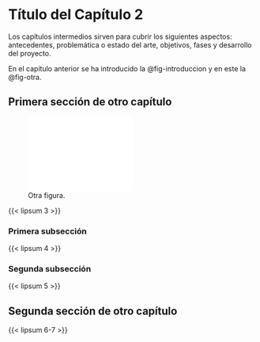 # Título del Capítulo 2 {#sec-capitulo-dos}

\noindent Los capítulos intermedios sirven para cubrir los siguientes aspectos: antecedentes, problemática o estado del arte, objetivos, fases y desarrollo del proyecto.

En el capítulo anterior se ha introducido la @fig-introduccion y en este la @fig-otra.

## Primera sección de otro capítulo {#sec-primera-seccion}

![Otra figura.](images/licenses/by-nd.pdf){#fig-otra width=50%}

{{< lipsum 3 >}}

### Primera subsección

{{< lipsum 4 >}}

### Segunda subsección

{{< lipsum 5 >}}

## Segunda sección de otro capítulo

{{< lipsum 6-7 >}}